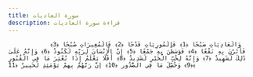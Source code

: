```yaml
---
title: سورة العاديات
description: قراءة سورة العاديات
---
```


                وَالْعَادِيَاتِ ضَبْحًا ﴿1﴾ فَالْمُورِيَاتِ قَدْحًا ﴿2﴾ فَالْمُغِيرَاتِ صُبْحًا ﴿3﴾ فَأَثَرْنَ بِهِ نَقْعًا ﴿4﴾ فَوَسَطْنَ بِهِ جَمْعًا ﴿5﴾ إِنَّ الْإِنْسَانَ لِرَبِّهِ لَكَنُودٌ ﴿6﴾ وَإِنَّهُ عَلَىٰ ذَٰلِكَ لَشَهِيدٌ ﴿7﴾ وَإِنَّهُ لِحُبِّ الْخَيْرِ لَشَدِيدٌ ﴿8﴾ أَفَلَا يَعْلَمُ إِذَا بُعْثِرَ مَا فِي الْقُبُورِ ﴿9﴾ وَحُصِّلَ مَا فِي الصُّدُورِ ﴿10﴾ إِنَّ رَبَّهُمْ بِهِمْ يَوْمَئِذٍ لَخَبِيرٌ ﴿11﴾
